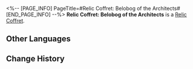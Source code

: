 <%-- [PAGE_INFO]
PageTitle=#Relic Coffret: Belobog of the Architects#
[END_PAGE_INFO] --%>
{{Item Infobox
|id          = 71015
|image       = Item Relic Coffret- Belobog of the Architects.png
|type        = Relic Coffret
|invCategory = Valuables
|rarity      = 5
|effect      = 
|description = A device used to collect and restore the Lightdust in the Fragmentum to its original form. Use this to obtain a random 5-star relic from the Belobog of the Architects set.
}}
{{Description|You never know what's in the box until you open it.<br /><br />''"So it's essentially like buying a lottery ticket?"<br />"At least we don't need to worry about finding a cat that is both dead and alive."''}}
'''Relic Coffret: Belobog of the Architects''' is a [[Relic Coffret]].

==Other Languages==
{{Other Languages
|en   = Relic Coffret: Belobog of the Architects
|zhs  = 遗器铸盒：筑城者的贝洛伯格
|zht  = 遺器鑄盒：築城者的貝洛伯格
|ja   = 遺物ボックス：建創者のベロブルグ
|ko   = 유물 주조함: 축성가의 벨로보그
|es   = Cofre de artefactos: La Belobog de los Arquitectos
|fr   = Coffret à relique : Belobog des Architectes
|ru   = Сундук с Реликвиями: Белобог Архитекторов
|th   = กล่องรีลิกส์: Belobog of the Architects
|vi   = Hộp Đúc Di Vật: Belobog Của Đấng Kiến Tạo
|de   = Reliktkästchen: Belobog der Architekten
|id   = Relic Coffret: Belobog of the Architects
|pt   = Cofre de Relíquia: Belobog dos Arquitetos
}}

==Change History==
{{Change History|1.0}}